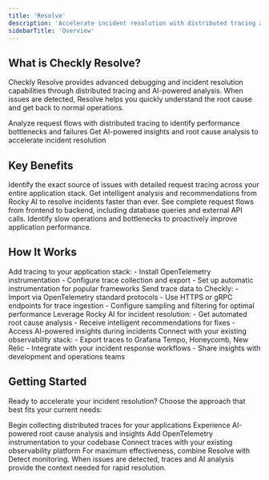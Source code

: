 ```yaml
---
title: 'Resolve'
description: 'Accelerate incident resolution with distributed tracing and AI-powered root cause analysis.'
sidebarTitle: 'Overview'
---
```


## What is Checkly Resolve?

Checkly Resolve provides advanced debugging and incident resolution capabilities through distributed tracing and AI-powered analysis. When issues are detected, Resolve helps you quickly understand the root cause and get back to normal operations.

<Card title="Traces" href="/docs/resolve/traces/getting-started" icon="route" horizontal>
Analyze request flows with distributed tracing to identify performance bottlenecks and failures
</Card>

<Card title="Rocky AI" href="/docs/resolve/rocky-ai/overview" icon="robot" horizontal>
Get AI-powered insights and root cause analysis to accelerate incident resolution
</Card>

## Key Benefits

<AccordionGroup>
<Accordion title="Fast Root Cause Analysis">
Identify the exact source of issues with detailed request tracing across your entire application stack.
</Accordion>

<Accordion title="AI-Powered Insights">
Get intelligent analysis and recommendations from Rocky AI to resolve incidents faster than ever.
</Accordion>

<Accordion title="Full Request Visibility">
See complete request flows from frontend to backend, including database queries and external API calls.
</Accordion>

<Accordion title="Performance Optimization">
Identify slow operations and bottlenecks to proactively improve application performance.
</Accordion>
</AccordionGroup>

## How It Works

<Steps>
<Step title="Instrument Your Application">
Add tracing to your application stack:
- Install OpenTelemetry instrumentation
- Configure trace collection and export
- Set up automatic instrumentation for popular frameworks
</Step>

<Step title="Import Trace Data">
Send trace data to Checkly:
- Import via OpenTelemetry standard protocols
- Use HTTPS or gRPC endpoints for trace ingestion
- Configure sampling and filtering for optimal performance
</Step>

<Step title="Analyze Issues with AI">
Leverage Rocky AI for incident resolution:
- Get automated root cause analysis
- Receive intelligent recommendations for fixes
- Access AI-powered insights during incidents
</Step>

<Step title="Export and Integrate">
Connect with your existing observability stack:
- Export traces to Grafana Tempo, Honeycomb, New Relic
- Integrate with your incident response workflows
- Share insights with development and operations teams
</Step>
</Steps>

## Getting Started

Ready to accelerate your incident resolution? Choose the approach that best fits your current needs:

<CardGroup cols={2}>
<Card title="Start with Traces" href="/docs/resolve/traces/getting-started">
Begin collecting distributed traces for your applications
</Card>

<Card title="Try Rocky AI" href="/docs/resolve/rocky-ai/overview">
Experience AI-powered root cause analysis and insights
</Card>

<Card title="Instrument Your App" href="/docs/resolve/traces/instrumentation/nextjs">
Add OpenTelemetry instrumentation to your codebase
</Card>

<Card title="Export to Tools" href="/docs/resolve/traces/export/to-grafana-tempo">
Connect traces with your existing observability platform
</Card>
</CardGroup>

<Note>
For maximum effectiveness, combine Resolve with Detect monitoring. When issues are detected, traces and AI analysis provide the context needed for rapid resolution.
</Note>